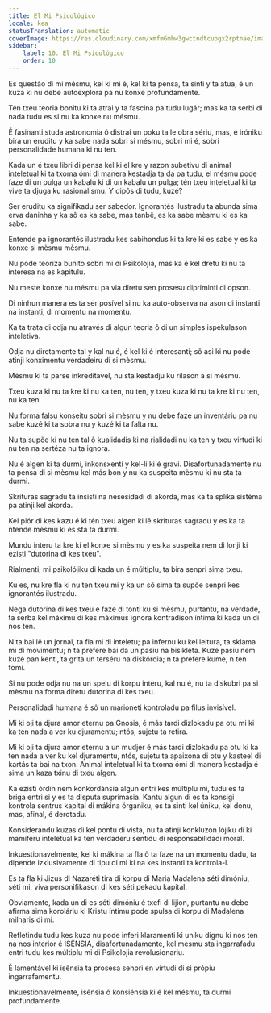```yaml
---
title: El Mi Psicológico
locale: kea
statusTranslation: automatic
coverImage: https://res.cloudinary.com/xmfm6mhw3gwctndtcubgx2rptnae/image/upload/v1741354419/small_cover_la_gran_rebelion_28716e29d2.webp
sidebar:
    label: 10. El Mi Psicológico
    order: 10
---
```

Es questão di mi mésmu, kel ki mi é, kel ki ta pensa, ta sinti y ta atua, é un kuza ki nu debe autoexplora pa nu konxe profundamente.

Tén txeu teoria bonitu ki ta atrai y ta fascina pa tudu lugár; mas ka ta serbi di nada tudu es si nu ka konxe nu mésmu.

É fasinanti studa astronomia ô distrai un poku ta le obra sériu, mas, é iróniku bira un eruditu y ka sabe nada sobri si mésmu, sobri mi é, sobri personalidade humana ki nu ten.

Kada un é txeu libri di pensa kel ki el kre y razon subetivu di animal inteletual ki ta txoma ómi di manera kestadja ta da pa tudu, el mésmu pode faze di un pulga un kabalu ki di un kabalu un pulga; tén txeu inteletual ki ta vive ta djuga ku rasionalismu. Y dipôs di tudu, kuzé?

Ser eruditu ka signifikadu ser sabedor. Ignorantés ilustradu ta abunda sima erva daninha y ka sô es ka sabe, mas tanbê, es ka sabe mèsmu ki es ka sabe.

Entende pa ignorantés ilustradu kes sabihondus ki ta kre ki es sabe y es ka konxe si mèsmu mèsmu.

Nu pode teoriza bunito sobri mi di Psikolojia, mas ka é kel dretu ki nu ta interesa na es kapitulu.

Nu meste konxe nu mésmu pa via diretu sen prosesu dipriminti di opson.

Di ninhun manera es ta ser posível si nu ka auto-observa na ason di instanti na instanti, di momentu na momentu.

Ka ta trata di odja nu através di algun teoria ô di un simples ispekulason inteletiva.

Odja nu diretamente tal y kal nu é, é kel ki é interesanti; sô asi ki nu pode atinji konximentu verdadeiru di si mèsmu.

Mésmu ki ta parse inkredítavel, nu sta kestadju ku rilason a si mèsmu.

Txeu kuza ki nu ta kre ki nu ka ten, nu ten, y txeu kuza ki nu ta kre ki nu ten, nu ka ten.

Nu forma falsu konseitu sobri si mèsmu y nu debe faze un inventáriu pa nu sabe kuzé ki ta sobra nu y kuzé ki ta falta nu.

Nu ta supõe ki nu ten tal ô kualidadis ki na rialidadi nu ka ten y txeu virtudi ki nu ten na sertéza nu ta ignora.

Nu é algen ki ta durmi, inkonsxenti y kel-li ki é gravi. Disafortunadamente nu ta pensa di si mèsmu kel más bon y nu ka suspeita mèsmu ki nu sta ta durmi.

Skrituras sagradu ta insisti na nesesidadi di akorda, mas ka ta splika sistéma pa atinji kel akorda.

Kel piór di kes kazu é ki tén txeu algen ki lê skrituras sagradu y es ka ta ntende mèsmu ki es sta ta durmi.

Mundu interu ta kre ki el konxe si mèsmu y es ka suspeita nem di lonji ki ezisti "dutorina di kes txeu".

Rialmenti, mi psikolójiku di kada un é múltiplu, ta bira senpri sima txeu.

Ku es, nu kre fla ki nu ten txeu mi y ka un sô sima ta supõe senpri kes ignorantés ilustradu.

Nega dutorina di kes txeu é faze di tonti ku si mèsmu, purtantu, na verdade, ta serba kel máximu di kes máximus ignora kontradison íntima ki kada un di nos ten.

N ta bai lê un jornal, ta fla mi di inteletu; pa infernu ku kel leitura, ta sklama mi di movimentu; n ta prefere bai da un pasiu na bisikléta. Kuzé pasiu nem kuzé pan kenti, ta grita un terséru na diskórdia; n ta prefere kume, n ten fomi.

Si nu pode odja nu na un spelu di korpu interu, kal nu é, nu ta diskubri pa si mèsmu na forma diretu dutorina di kes txeu.

Personalidadi humana é sô un marioneti kontroladu pa filus invisível.

Mi ki oji ta djura amor eternu pa Gnosis, é más tardi dizlokadu pa otu mi ki ka ten nada a ver ku djuramentu; ntós, sujetu ta retira.

Mi ki oji ta djura amor eternu a un mudjer é más tardi dizlokadu pa otu ki ka ten nada a ver ku kel djuramentu, ntós, sujetu ta apaixona di otu y kasteel di kartás ta bai na txon. Animal inteletual ki ta txoma ómi di manera kestadja é sima un kaza txinu di txeu algen.

Ka ezisti órdin nem konkordánsia algun entri kes múltiplu mi, tudu es ta briga entri si y es ta disputa suprimasia. Kantu algun di es ta konsigi kontrola sentrus kapital di mákina órganiku, es ta sinti kel úniku, kel donu, mas, afinal, é derotadu.

Konsiderandu kuzas di kel pontu di vista, nu ta atinji konkluzon lójiku di ki mamíferu inteletual ka ten verdaderu sentidu di responsabilidadi moral.

Inkuestionavelmente, kel ki mákina ta fla ô ta faze na un momentu dadu, ta dipende izklusivamente di tipu di mi ki na kes instanti ta kontrola-l.

Es ta fla ki Jizus di Nazaréti tira di korpu di Maria Madalena séti dimóniu, séti mi, viva personifikason di kes séti pekadu kapital.

Obviamente, kada un di es séti dimóniu é txefi di lijion, purtantu nu debe afirma sima koroláriu ki Kristu íntimu pode spulsa di korpu di Madalena milharis di mi.

Refletindu tudu kes kuza nu pode inferi klaramenti ki uniku dignu ki nos ten na nos interior é ISÊNSIA, disafortunadamente, kel mèsmu sta ingarrafadu entri tudu kes múltiplu mi di Psikolojia revolusionariu.

É lamentável ki isênsia ta prosesa senpri en virtudi di si própiu ingarrafamentu.

Inkuestionavelmente, isênsia ô konsiénsia ki é kel mésmu, ta durmi profundamente.


